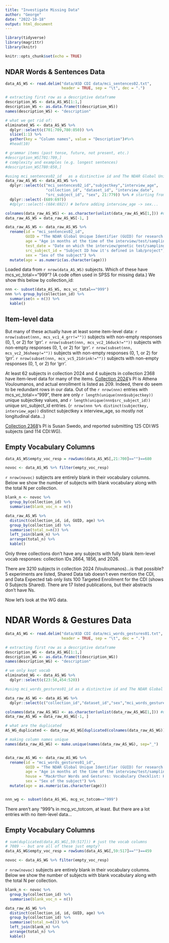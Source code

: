 ```yaml
---
title: "Investigate Missing Data"
author: "George"
date: "2022-10-18"
output: html_document
---
```


```r
library(tidyverse)
library(magrittr)
library(knitr)

knitr::opts_chunk$set(echo = TRUE)
```

## NDAR Words & Sentences Data

```r
data_AS_WS <- read.delim("data/ASD CDI data/mci_sentences02.txt", 
                         header = TRUE, sep = "\t", dec = ".")

# extracting first row as a descriptive dataframe
description_WS <- data_AS_WS[1:1,]
description_WS <- as.data.frame(t(description_WS))
names(description_WS) <- "description"

# what we get rid of:
eliminated_WS <- data_AS_WS %>%
  dplyr::select(c(701:709,780:850)) %>%
  slice(1:1) %>%
  gather(key = "Column names", value = "Description")#%>%
  #head(10)

# grammar items (past tense, future, not present, etc.)
#description_WS[701:709,]
# complexity and examples (e.g. longest sentences)
#description_WS[780:850,]

#using mci_sentences02_id	as a distinctive id and The NDAR Global Unique Identifier 
data_raw_AS_WS <- data_AS_WS %>%
  dplyr::select(c("mci_sentences02_id","subjectkey","interview_age", 
                  "collection_id", "dataset_id", "interview_date", 
                  "src_subject_id", "sex", 21:779)) %>% # starting from 785 is complexity. we kept vocabs, word endings, word forms.
  dplyr::select(-(689:697))
  #dplyr::select(-(684:692)) # before adding interview_age -> sex...

colnames(data_raw_AS_WS) <- as.character(unlist(data_raw_AS_WS[1,])) #unlist the row
data_raw_AS_WS = data_raw_AS_WS[-1, ]

data_raw_AS_WS <- data_raw_AS_WS %>%
  rename(id = "mci_sentences02_id",
         GUID = "The NDAR Global Unique Identifier (GUID) for research subject", 
         age = "Age in months at the time of the interview/test/sampling/imaging.",
         test_date = "Date on which the interview/genetic test/sampling/imaging/biospecimen was completed. MM/DD/YYYY",
         src_subject_id = "Subject ID how it's defined in lab/project",
         sex = "Sex of the subject") %>%
  mutate(age = as.numeric(as.character(age)))
```

Loaded data from `r nrow(data_AS_WS)` subjects.
Which of these have mcs_vc_total=="999"? 
(A code often used in SPSS for missing data.)
We show this below by collection_id:

```r
nnn <- subset(data_AS_WS, mcs_vc_total=="999")
nnn %>% group_by(collection_id) %>% 
  summarise(n = n()) %>%
  kable()
```

## Item-level data

But many of these actually have at least some item-level data:
`r nrow(subset(nnn, mcs_vc1_4_grr!=""))` subjects with non-empty responses (0, 1, or 2) for 'grr'.
`r nrow(subset(nnn, mcs_vc2_16duck!=""))` subjects with non-empty responses (0, 1, or 2) for 'grr'.
`r nrow(subset(nnn, mcs_vc2_36sheep!=""))` subjects with non-empty responses (0, 1, or 2) for 'grr'.
`r nrow(subset(nnn, mcs_vc5_21drink!=""))` subjects with non-empty responses (0, 1, or 2) for 'grr'.

At least 62 subjects in collection 2024 and 4 subjects in collection 2368 have item-level data for many of the items.
[Collection 2024](https://nda.nih.gov/edit_collection.html?id=2024)'s PI is Athena Vouloumanos, and actual enrollment is listed as 209.
Indeed, there do seem to be redundant rows in our data. 
Out of the `r nrow(nnn)` entries with mcs_vc_total=="999", there are only `r length(unique(nnn$subjectkey))` unique subjectkey values, and `r length(unique(nnn$src_subject_id))` unique src_subject_id entries.
(`r nrow(nnn %>% distinct(subjectkey, interview_age))` distinct subjectkey x interview_age, so mostly not longitudinal data...)

[Collection 2368](https://nda.nih.gov/edit_collection.html?id=2368)'s PI is Susan Swedo, and reported submitting 125 CDI:WS subjects (and 114 CDI:WG).


## Empty Vocabulary Columns

```r
data_AS_WS$empty_voc_resp = rowSums(data_AS_WS[,21:700]=="")==680

novoc <- data_AS_WS %>% filter(empty_voc_resp)
```

`r nrow(novoc)` subjects are entirely blank in their vocabulary columns.
Below we show the number of subjects with blank vocabulary along with the total N per collection.

```r
blank_n <- novoc %>%
  group_by(collection_id) %>%
  summarise(blank_voc_n = n()) 

data_raw_AS_WS %>% 
  distinct(collection_id, id, GUID, age) %>%
  group_by(collection_id) %>%
  summarise(total_n=n()) %>%
  left_join(blank_n) %>%
  arrange(total_n) %>%
  kable()
```

Only three collections don't have any subjects with fully blank item-level vocab responses: collection IDs 2664, 1856, and 2026.

There are 3210 subjects in collection 2024 (Vouloumanos)...is that possible?
5 experiments are listed, Shared Data tab doesn't even mention the CDI, and Data Expected tab only lists 100 Targeted Enrollment for the CDI (shows 0 Subjects Shared).
There are 17 listed publications, but their abstracts don't have Ns.


Now let's look at the WG data.

# NDAR Words & Gestures Data

```r
data_AS_WG <- read.delim("data/ASD CDI data/mci_words_gestures01.txt", 
                         header = TRUE, sep = "\t", dec = ".") 

# extracting first row as a descriptive dataframe
description_WG <- data_AS_WG[1:1,]
description_WG <- as.data.frame(t(description_WG))
names(description_WG) <- "description"

# we only kept vocab 
eliminated_WG <- data_AS_WG %>%
  dplyr::select(c(23:58,454:520))

#using mci_words_gestures01_id as a distinctive id and The NDAR Global Unique Identifier 

data_raw_AS_WG <- data_AS_WG %>%
  dplyr::select(c("collection_id","dataset_id","sex","mci_words_gestures01_id","subjectkey","interview_age", 59:453, 517))

colnames(data_raw_AS_WG) <- as.character(unlist(data_raw_AS_WG[1,])) #unlist the row
data_raw_AS_WG = data_raw_AS_WG[-1, ]

# what are the duplicated
AS_WG_duplicated <- data_raw_AS_WG[duplicated(colnames(data_raw_AS_WG))] # can call colnames 

# making column names unique
names(data_raw_AS_WG) <- make.unique(names(data_raw_AS_WG), sep="_")


data_raw_AS_WG <- data_raw_AS_WG %>%
  rename(id = "mci_words_gestures01_id",
         GUID = "The NDAR Global Unique Identifier (GUID) for research subject", 
         age = "Age in months at the time of the interview/test/sampling/imaging.",
         house = "MacArthur Words and Gestures: Vocabulary Checklist: House",
         sex = "Sex of the subject") %>%
  mutate(age = as.numeric(as.character(age)))


nnn_wg <- subset(data_AS_WG, mcg_vc_totcom=="999")
```

There aren't any "999"s in mcg_vc_totcom, at least.
But there are a lot entries with no item-level data...

## Empty Vocabulary Columns

```r
# sum(duplicated(data_AS_WG[,59:517])) # just the vocab columns
# 7089 -- but are all of these just empty?
data_AS_WG$empty_voc_resp = rowSums(data_AS_WG[,59:517]=="")==459

novoc <- data_AS_WG %>% filter(empty_voc_resp)
```

`r nrow(novoc)` subjects are entirely blank in their vocabulary columns.
Below we show the number of subjects with blank vocabulary along with the total N per collection.

```r
blank_n <- novoc %>%
  group_by(collection_id) %>%
  summarise(blank_voc_n = n()) 

data_raw_AS_WG %>% 
  distinct(collection_id, id, GUID, age) %>%
  group_by(collection_id) %>%
  summarise(total_n=n()) %>%
  left_join(blank_n) %>%
  arrange(total_n) %>%
  kable()
```



